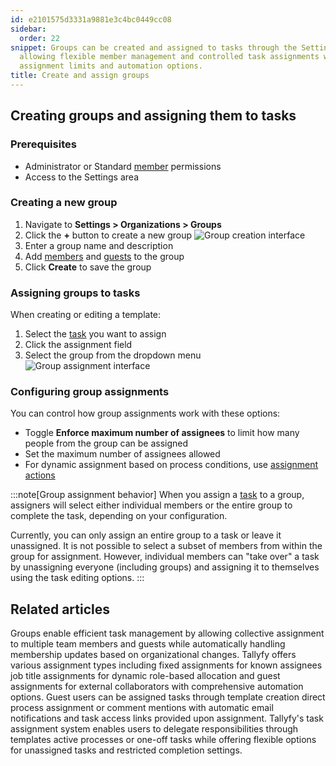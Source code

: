 ```yaml
---
id: e2101575d3331a9881e3c4bc0449cc08
sidebar:
  order: 22
snippet: Groups can be created and assigned to tasks through the Settings interface
  allowing flexible member management and controlled task assignments with customizable
  assignment limits and automation options.
title: Create and assign groups
---
```


## Creating groups and assigning them to tasks

### Prerequisites
- Administrator or Standard [member](/products/pro/documenting/members/) permissions
- Access to the Settings area

### Creating a new group

1. Navigate to **Settings > Organizations > Groups**
2. Click the **+** button to create a new group
   ![Group creation interface](https://screenshots.tallyfy.com/tallyfy%2Fpro%2Fdesktop-light-create-new-group.png)
3. Enter a group name and description
4. Add [members](/products/pro/documenting/members/) and [guests](/products/pro/documenting/guests/) to the group
5. Click **Create** to save the group

### Assigning groups to tasks

When creating or editing a template:

1. Select the [task](/products/pro/tracking-and-tasks/tasks/) you want to assign
2. Click the assignment field
3. Select the group from the dropdown menu
   ![Group assignment interface](https://screenshots.tallyfy.com/tallyfy%2Fpro%2Fdesktop-light-assign-task-group.png)

### Configuring group assignments

You can control how group assignments work with these options:

- Toggle **Enforce maximum number of assignees** to limit how many people from the group can be assigned
- Set the maximum number of assignees allowed
- For dynamic assignment based on process conditions, use [assignment actions](/products/pro/documenting/templates/automations/actions/asignment-actions/)

:::note[Group assignment behavior]
When you assign a [task](/products/pro/tracking-and-tasks/tasks/) to a group, assigners will select either individual members or the entire group to complete the task, depending on your configuration.

Currently, you can only assign an entire group to a task or leave it unassigned. It is not possible to select a subset of members from within the group for assignment. However, individual members can "take over" a task by unassigning everyone (including groups) and assigning it to themselves using the task editing options.
:::


## Related articles
<CardGrid>
<LinkTitleCard header="<b>Documenting > Groups</b>" href="/products/pro/documenting/groups/" > Groups enable efficient task management by allowing collective assignment to multiple team members and guests while automatically handling membership updates based on organizational changes. </LinkTitleCard>
<LinkTitleCard header="<b>Edit Templates > Understanding assignment types</b>" href="/products/pro/documenting/templates/edit-templates/understanding-assignment-types/" > Tallyfy offers various assignment types including fixed assignments for known assignees job title assignments for dynamic role-based allocation and guest assignments for external collaborators with comprehensive automation options. </LinkTitleCard>
<LinkTitleCard header="<b>Guests > Assign tasks to guests</b>" href="/products/pro/documenting/guests/how-can-i-assign-tasks-to-guest-users-in-tallyfy/" > Guest users can be assigned tasks through template creation direct process assignment or comment mentions with automatic email notifications and task access links provided upon assignment. </LinkTitleCard>
<LinkTitleCard header="<b>Edit Task > Assign members or guests after launching</b>" href="/products/pro/tracking-and-tasks/tasks/edit-task/how-can-i-assign-members-to-tasks-in-tallyfy/" > Tallyfy's task assignment system enables users to delegate responsibilities through templates active processes or one-off tasks while offering flexible options for unassigned tasks and restricted completion settings. </LinkTitleCard>
</CardGrid>